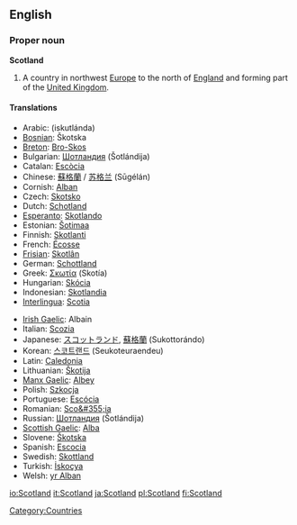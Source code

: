 ==English==
{{wikipedia}}
===Proper noun===
'''Scotland'''

#A country in northwest [[Europe]] to the north of [[England]] and forming part of the [[United Kingdom]].

====Translations====
{{top}}
*Arabic: {{ARchar|[[اسكتلندا]]}} (iskutlánda) {{f}}
*[[Bosnian]]: Škotska {{f}}
*[[Breton]]: [[Bro-Skos]]
*Bulgarian: [[Шотландия]] (Šotlándija) {{f}}
*Catalan: [[Escòcia]]
*Chinese: [[蘇格蘭]] / [[苏格兰]] (Sūgélán)
*Cornish: [[Alban]]
*Czech: [[Skotsko]] 
*Dutch: [[Schotland]] 
*[[Esperanto]]: [[Skotlando]]
*Estonian: [[Šotimaa]]
*Finnish: [[Skotlanti]]
*French: [[Écosse]] {{f}}
*[[Frisian]]: [[Skotlân]]
*German: [[Schottland]] {{n}}
*Greek: [[Σκωτία]] (Skotía) {{f}}
*Hungarian: [[Skócia]]
*Indonesian: [[Skotlandia]]
*[[Interlingua]]: [[Scotia]]
{{mid}}
*[[Irish Gaelic]]: Albain {{f}}
*Italian: [[Scozia]] {{f}}
*Japanese:  [[スコットランド]], [[蘇格蘭]] (Sukottorándo)
*Korean: [[스코트랜드]] (Seukoteuraendeu)
*Latin: [[Caledonia#Latin|Caledonia]] {{f}}
*Lithuanian: [[Škotija]] {{f}}
*[[Manx Gaelic]]: [[Albey]]
*Polish: [[Szkocja]] {{f}}
*Portuguese: [[Escócia]] {{f}}
*Romanian: [[Sco&#355;ia]] {{f}}
*Russian: [[Шотландия]] (Šotlándija) {{f}}
*[[Scottish Gaelic]]: [[Alba]]
*Slovene: [[Škotska]] {{f}}
*Spanish: [[Escocia]] {{f}}
*Swedish: [[Skottland]]
*Turkish: [[İskoçya]]
*Welsh: [[yr Alban]] {{f}}
{{bottom}}

[[Category:Countries]]
[[io:Scotland]]
[[it:Scotland]]
[[ja:Scotland]]
[[pl:Scotland]]
[[fi:Scotland]]